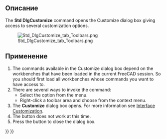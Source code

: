 <languages/>

<div class="mw-translate-fuzzy">
{{Docnav/ru
|[[Std_UnitsCalculator/ru|Команда "Конвертор величин..."]]
|[[Std_AddonMgr/ru|Команда "Менеджер дополнений"]]
|[[Std_Tools_Menu/ru|Меню "Инструменты"]]
|IconL=Std_UnitsCalculator.svg
|IconR=Std_AddonMgr.svg
|IconC=Freecad.svg
}}
</div>

{{GuiCommand/ru
|Name=Std DlgCustomize
|Name/ru=Std DlgCustomize
|MenuLocation=Инструменты → Настройка...
|Workbenches=All
|SeeAlso=[[Interface_Customization/ru|Interface Customization]]
}}

<span id="Description"></span>
==Описание==

<div lang="en" dir="ltr" class="mw-content-ltr">
The '''Std DlgCustomize''' command opens the Customize dialog box giving access to several customization options.
</div>

[[Image:Std_DlgCustomize_tab_Toolbars.png]]

<div lang="en" dir="ltr" class="mw-content-ltr">
{{Caption|The Customize dialog box}}
</div>

<span id="Usage"></span>
==Применение==

<div lang="en" dir="ltr" class="mw-content-ltr">
# The commands available in the Customize dialog box depend on the workbenches that have been loaded in the current FreeCAD session. So you should first load all workbenches whose commands you want to have access to.
# There are several ways to invoke the command:
#* Select the {{MenuCommand|Tools → [[Image:Std_DlgCustomize.svg|16px]] Customize...}} option from the menu.
#* Right-click a toolbar area and choose {{MenuCommand|[[Image:Std_DlgCustomize.svg|16px]] Customize...}} from the context menu.
# The '''Customize''' dialog box opens. For more information see [[Interface_Customization#Options|Interface Customization]].
# The {{Button|Help}} button does not work at this time.
# Press the {{Button|Close}} button to close the dialog box.
</div>


<div class="mw-translate-fuzzy">
{{Docnav/ru
|[[Std_UnitsCalculator/ru|Команда "Конвертор величин..."]]
|[[Std_AddonMgr/ru|Команда "Менеджер дополнений"]]
|[[Std_Tools_Menu/ru|Меню "Инструменты"]]
|IconL=Std_UnitsCalculator.svg
|IconR=Std_AddonMgr.svg
|IconC=Freecad.svg
}}
</div>

{{Std_Base_navi{{#translation:}}}}
{{Userdocnavi{{#translation:}}}}